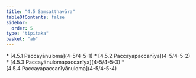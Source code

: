 ```yaml
---
title: "4.5 Saṃsaṭṭhavāra"
tableOfContents: false
sidebar:
  order: 5
type: "tipitaka"
basket: "ab"
---
```



<DynamicBreadcrumb />



<TableOfContents>
* [4.5.1 Paccayānuloma](4-5/4-5-1)
* [4.5.2 Paccayapaccanīya](4-5/4-5-2)
* [4.5.3 Paccayānulomapaccanīya](4-5/4-5-3)
* [4.5.4 Paccayapaccanīyānuloma](4-5/4-5-4)
</TableOfContents>